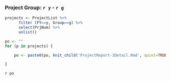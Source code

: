 
### Project Group: `r y` -  `r g` 
 
```r
projects <- ProjectList %>% 
      filter (FY==y, Group==g) %>% 
      select(PrjNum) %>% 
      unlist()

po <- ""
for (p in projects) {

    po <- paste0(po, knit_child('ProjectReport-3Detail.Rmd', quiet=TRUE), collapse="")

}
```

`r po`